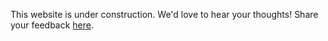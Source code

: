 This website is under construction. We'd love to hear your thoughts! Share your feedback [here](https://docs.google.com/forms/d/e/1FAIpQLSeqb51HhOCjlfYtTuwvsWRBk9_w0VwkjhwNwR5VogxIpTqu0Q/viewform?usp=sf_link).
